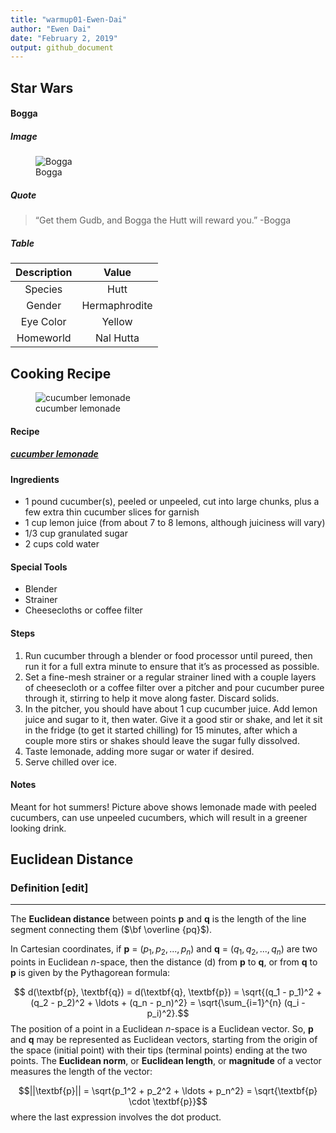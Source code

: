 ```yaml
---
title: "warmup01-Ewen-Dai"
author: "Ewen Dai"
date: "February 2, 2019"
output: github_document
---
```


## Star Wars
#### Bogga

##### Image
![Bogga](C:/Users/Yiwen/Desktop/Spring 2019/Courses/[Stat 133]/hw-stat133/warmup1/Great_Bogga_the_Hutt.jpg)

##### Quote
> "Get them Gudb, and Bogga the Hutt will reward you." -Bogga

##### Table
| Description    | Value         | 
| :------------: | :----------:  | 
| Species        | Hutt          | 
| Gender         | Hermaphrodite | 
| Eye Color      | Yellow        |
| Homeworld      | Nal Hutta     |

## Cooking Recipe

![cucumber lemonade](C:/Users/Yiwen/Desktop/Spring 2019/Courses/[Stat 133]/hw-stat133/warmup1/cucumberlemonade.png)

#### Recipe
##### [**cucumber lemonade**](https://smittenkitchen.com/2014/09/cucumber-lemonade/)

#### Ingredients
* 1 pound cucumber(s), peeled or unpeeled, cut into large chunks, plus a few extra thin cucumber slices for garnish
* 1 cup lemon juice (from about 7 to 8 lemons, although juiciness will vary)
* 1/3 cup granulated sugar
* 2 cups cold water

#### Special Tools 
* Blender
* Strainer
* Cheesecloths or coffee filter

#### Steps
1. Run cucumber through a blender or food processor until pureed, then run it for a full extra minute to ensure that it's as processed as possible. 
2. Set a fine-mesh strainer or a regular strainer lined with a couple layers of cheesecloth or a coffee filter over a pitcher and pour cucumber puree through it, stirring to help it move along faster. Discard solids.
3. In the pitcher, you should have about 1 cup cucumber juice. Add lemon juice and sugar to it, then water. Give it a good stir or shake, and let it sit in the fridge (to get it started chilling) for 15 minutes, after which a couple more stirs or shakes should leave the sugar fully dissolved.
4. Taste lemonade, adding more sugar or water if desired. 
5. Serve chilled over ice.

#### Notes
Meant for hot summers! Picture above shows lemonade made with peeled cucumbers, can use unpeeled cucumbers, which will result in a greener looking drink.

## Euclidean Distance

### **Definition** [edit]
_____________________________________________________________________________
The **Euclidean distance** between points **p** and **q** is the length of the line segment connecting them ($\bf \overline {pq}$).

In Cartesian coordinates, if **p** = $(p_1, p_2,..., p_n)$ and **q** = $(q_1, q_2,..., q_n)$ are two points in Euclidean *n*-space, then the distance (d) from **p** to **q**, or from **q** to **p** is given by the Pythagorean formula:

$$ d(\textbf{p}, \textbf{q}) = d(\textbf{q}, \textbf{p}) = \sqrt{(q_1 - p_1)^2 + (q_2 - p_2)^2 + \ldots + (q_n - p_n)^2} = \sqrt{\sum_{i=1}^{n} (q_i - p_i)^2}.$$
The position of a point in a Euclidean *n*-space is a Euclidean vector. So, **p** and **q** may be represented as Euclidean vectors, starting from the origin of the space (initial point) with their tips (terminal points) ending at the two points. The **Euclidean norm**, or **Euclidean length**, or **magnitude** of a vector measures the length of the vector:

$$||\textbf{p}|| = \sqrt{p_1^2 + p_2^2 + \ldots + p_n^2} = \sqrt{\textbf{p} \cdot \textbf{p}}$$
where the last expression involves the dot product.
